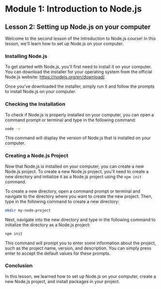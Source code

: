 # Module 1: Introduction to Node.js

## Lesson 2: Setting up Node.js on your computer

Welcome to the second lesson of the Introduction to Node.js course! In this lesson, we'll learn how to set up Node.js on your computer.

### Installing Node.js

To get started with Node.js, you'll first need to install it on your computer. You can download the installer for your operating system from the official Node.js website: <https://nodejs.org/en/download/>.

Once you've downloaded the installer, simply run it and follow the prompts to install Node.js on your computer.

### Checking the Installation

To check if Node.js is properly installed on your computer, you can open a command prompt or terminal and type in the following command:

```sh
node -v
```

This command will display the version of Node.js that is installed on your computer.

### Creating a Node.js Project

Now that Node.js is installed on your computer, you can create a new Node.js project. To create a new Node.js project, you'll need to create a new directory and initialize it as a Node.js project using the `npm init` command.

To create a new directory, open a command prompt or terminal and navigate to the directory where you want to create the new project. Then, type in the following command to create a new directory:

```sh
mkdir my-node-project
```

Next, navigate into the new directory and type in the following command to initialize the directory as a Node.js project:

```sh
npm init
```

This command will prompt you to enter some information about the project, such as the project name, version, and description. You can simply press enter to accept the default values for these prompts.

### Conclusion

In this lesson, we learned how to set up Node.js on your computer, create a new Node.js project, and install packages in your project.
